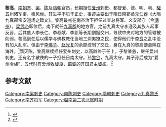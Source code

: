 '''黎高'''，[[南朝齐|南朝齐]]、[[梁_(南朝)|梁]]、[[陳_(南朝)|陈]]及[[隋朝|隋朝]]官员，长期担任[[愛州|爱州]]刺史、都督爱、德、明、利、[[驩州|驩]]五州诸军事、穆风侯。其生平不见于正史，事迹主要出于隋日南郡丞[[元仁器|元仁器]]《大隋九真郡宝安道场之碑文》。黎高最初在南齐治下担任过宣总将军、义安郡守（今[[潮州|潮州]]）。[[梁武帝|梁武帝]]即位后，南下就任[[九真郡|九真郡]]的地方官。之前九真太守李逊及其族人起事反晋，后其族人李长仁、李叔献、李凯等长期割据交州，导致中央对地方的管辖被削弱。黎高到任后以儒学与佛教教化当地三洞夷獠之民，使得他们于[[李贲|李贲]]之乱中没有加入乱军。但由于[[李佛子|李佛子]]、[[赵光复|赵光复]]的余部控制了交趾，身在九真的黎高便悬隔在海外。<ref>{{Cite book|title=越南历代疆域|last=陶|first=维英|publisher=|year=|isbn=|location=|pages=118}}</ref>隋灭陈，黎高继续担任爱州刺史，以高龄终于任上。子黎某慈，继任爱州刺史，还有名字散佚的一子担任日南太守。孙[[黎谷_(唐朝)|黎谷]]，九真太守。其子孙后成为“爱州令族”，五代时有爱州牧[[黎良_(五代)|黎良]]，[[前黎朝|前黎]]的开国君主[[黎桓|黎桓]]。<ref>{{Cite book|title=唐代环南海开发与地域社会变迁研究|last=王|first=承文|publisher=中华书局|year=2018|isbn=9787101131307|location=北京|pages=|chapter=梁末至陈朝交州形势与九真黎氏家族}}</ref>

== 参考文献 ==
[[Category:南梁刺史|Category:南梁刺史]]
[[Category:南陈刺史|Category:南陈刺史]]
[[Category:隋朝刺史|Category:隋朝刺史]]
[[Category:九真黎氏|Category:九真黎氏]]
[[Category:南齐将军|Category:南齐将军]]
[[Category:越南第二次北属时期|Category:越南第二次北属时期]]